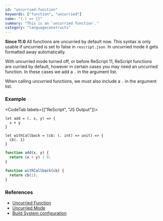 ```yaml
---
id: "uncurried-function"
keywords: ["function", "uncurried"]
name: "(.) => {}"
summary: "This is an `uncurried function`."
category: "languageconstructs"
---
```


**Since 11.0**
All functions are uncurried by default now. This syntax is only usable if uncurried is set to false in `rescript.json`. In uncurried mode it gets formatted away automatically.

With uncurried mode turned off, or before ReScript 11, ReScript functions are curried by default, however in certain cases you may need an uncurried function. In these cases we add a `.` in the argument list.

When calling uncurried functions, we must also include a `.` in the argument list.

### Example

<CodeTab labels={["ReScript", "JS Output"]}>

```res
let add = (. x, y) => {
  x + y
}

let withCallback = (cb: (. int) => unit) => {
  cb(. 1)
}
```

```js
function add(x, y) {
  return (x + y) | 0;
}

function withCallback(cb) {
  return cb(1);
}
```

</CodeTab>

### References

- [Uncurried Function](/docs/manual/latest/function#uncurried-function)
- [Uncurried Mode](/blog/uncurried-mode)
- [Build System configuration](/docs/manual/latest/build-configuration#uncurried)
